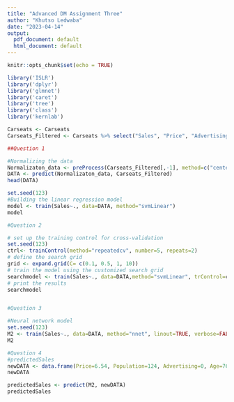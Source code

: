 ---
title: "Advanced DM Assignment Three"
author: "Khutso Ledwaba"
date: "2023-04-14"
output:
  pdf_document: default
  html_document: default
---

```{r setup, include=FALSE}
knitr::opts_chunk$set(echo = TRUE)
```


```{r}
library('ISLR') 
library('dplyr') 
library('glmnet') 
library('caret')
library('tree')
library('class')
library('kernlab')

Carseats <- Carseats
Carseats_Filtered <- Carseats %>% select("Sales", "Price", "Advertising","Population","Age","Income","Education")

##Question 1

#Normalizing the data
Normalizaton_data <- preProcess(Carseats_Filtered[,-1], method=c("center","scale"))
DATA <- predict(Normalizaton_data, Carseats_Filtered)
head(DATA)

set.seed(123)
#Building the linear regression model
model <- train(Sales~., data=DATA, method="svmLinear")
model

#Question 2

# set up the training control for cross-validation
set.seed(123)
ctrl<- trainControl(method="repeatedcv", number=5, repeats=2)
# define the search grid
grid <- expand.grid(C= c(0.1, 0.5, 1, 10))
# train the model using the customized search grid
searchmodel <- train(Sales~., data=DATA,method="svmLinear", trControl=ctrl,tuneGrid=grid)
# print the results
searchmodel


#Question 3

#Neural network model
set.seed(123)
M2 <- train(Sales~., data=DATA, method="nnet", linout=TRUE, verbose=FALSE, trace=FALSE)
M2

#Question 4
#predictedSales
newDATA <- data.frame(Price=6.54, Population=124, Advertising=0, Age=76, Income= 110, Education=10)
newDATA

predictedSales <- predict(M2, newDATA)
predictedSales
```
